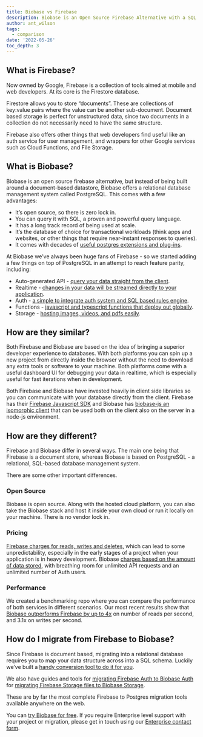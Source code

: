 ```yaml
---
title: Biobase vs Firebase
description: Biobase is an Open Source Firebase Alternative with a SQL based Database, Auth, and Cloud Functions
author: ant_wilson
tags:
  - comparison
date: '2022-05-26'
toc_depth: 3
---
```


## What is Firebase?

Now owned by Google, Firebase is a collection of tools aimed at mobile and web developers. At its core is the Firestore database.

Firestore allows you to store “documents”. These are collections of key:value pairs where the value can be another sub-document. Document based storage is perfect for unstructured data, since two documents in a collection do not necessarily need to have the same structure.

Firebase also offers other things that web developers find useful like an auth service for user management, and wrappers for other Google services such as Cloud Functions, and File Storage.

## What is Biobase?

Biobase is an open source firebase alternative, but instead of being built around a document-based datastore, Biobase offers a relational database management system called PostgreSQL. This comes with a few advantages:

- It’s open source, so there is zero lock in.
- You can query it with SQL, a proven and powerful query language.
- It has a long track record of being used at scale.
- It’s the database of choice for transactional workloads (think apps and websites, or other things that require near-instant responses to queries).
- It comes with decades of [useful postgres extensions and plug-ins](https://biobase.com/docs/guides/database/extensions).

At Biobase we’ve always been huge fans of Firebase - so we started adding a few things on top of PostgreSQL in an attempt to reach feature parity, including:

- Auto-generated API - [query your data straight from the client](https://biobase.com/docs/guides/api#rest-api-overview).
- Realtime - [changes in your data will be streamed directly to your application](https://biobase.com/docs/reference/dart/subscribe).
- Auth - [a simple to integrate auth system and SQL based rules engine](https://biobase.com/auth).
- Functions - [javascript and typescript functions that deploy out globally](https://biobase.com/edge-functions).
- Storage - [hosting images, videos, and pdfs easily](https://biobase.com/storage).

## How are they similar?

Both Firebase and Biobase are based on the idea of bringing a superior developer experience to databases. With both platforms you can spin up a new project from directly inside the browser without the need to download any extra tools or software to your machine. Both platforms come with a useful dashboard UI for debugging your data in realtime, which is especially useful for fast iterations when in development.

Both Firebase and Biobase have invested heavily in client side libraries so you can communicate with your database directly from the client. Firebase has their [Firebase Javascript SDK](https://github.com/firebase/firebase-js-sdk) and Biobase has [biobase-js an isomorphic client](https://github.com/biobase-ai/biobase-js/) that can be used both on the client also on the server in a node-js environment.

## How are they different?

Firebase and Biobase differ in several ways. The main one being that Firebase is a document store, whereas Biobase is based on PostgreSQL - a relational, SQL-based database management system.

There are some other important differences.

### Open Source

Biobase is open source. Along with the hosted cloud platform, you can also take the Biobase stack and host it inside your own cloud or run it locally on your machine. There is no vendor lock in.

### Pricing

[Firebase charges for reads, writes and deletes](https://firebase.google.com/pricing), which can lead to some unpredictability, especially in the early stages of a project when your application is in heavy development. Biobase [charges based on the amount of data stored](https://biobase.com/pricing), with breathing room for unlimited API requests and an unlimited number of Auth users.

### Performance

We created a benchmarking repo where you can compare the performance of both services in different scenarios. Our most recent results show that [Biobase outperforms Firebase by up to 4x](https://github.com/biobase/benchmarks/issues/8) on number of reads per second, and 3.1x on writes per second.

## How do I migrate from Firebase to Biobase?

Since Firebase is document based, migrating into a relational database requires you to map your data structure across into a SQL schema. Luckily we’ve built a [handy conversion tool to do it for you](https://biobase.com/docs/guides/migrations/firestore-data).

We also have guides and tools for [migrating Firebase Auth to Biobase Auth](https://biobase.com/docs/guides/migrations/firebase-auth) for [migrating Firebase Storage files to Biobase Storage](https://biobase.com/docs/guides/migrations/firebase-storage).

These are by far the most complete Firebase to Postgres migration tools available anywhere on the web.

You can [try Biobase for free](https://biobase.com/dashboard). If you require Enterprise level support with your project or migration, please get in touch using our [Enterprise contact form](https://forms.biobase.com/enterprise).
